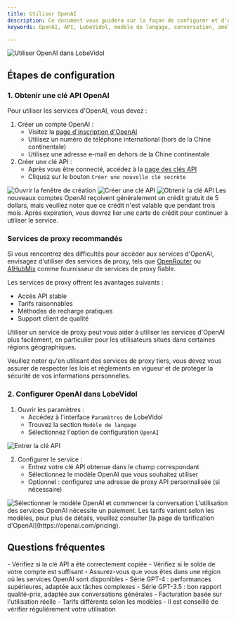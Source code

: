```yaml
---
title: Utiliser OpenAI
description: Ce document vous guidera sur la façon de configurer et d'utiliser le service de modèles AI d'[OpenAI](https://openai.com/) dans LobeVidol. OpenAI propose les modèles de langage les plus avancés, y compris les séries GPT-4 et GPT-3.5.
keywords: OpenAI, API, LobeVidol, modèle de langage, conversation, amélioration

---
```


<Frame>
  <img 
    src="https://oss.vidol.chat/docs/2024/11/14ac82e21ddf26a1c172cdb0027d998c.png"
    alt="Utiliser OpenAI dans LobeVidol"
  />
</Frame>

## Étapes de configuration

### 1. Obtenir une clé API OpenAI

Pour utiliser les services d'OpenAI, vous devez :

1. Créer un compte OpenAI :
   - Visitez la [page d'inscription d'OpenAI](https://platform.openai.com/signup)
   - Utilisez un numéro de téléphone international (hors de la Chine continentale)
   - Utilisez une adresse e-mail en dehors de la Chine continentale
2. Créer une clé API :
   - Après vous être connecté, accédez à la [page des clés API](https://platform.openai.com/api-keys)
   - Cliquez sur le bouton `Créer une nouvelle clé secrète`

<Frame>
  <img 
    src="https://oss.vidol.chat/assets/24db23b1e193f3105f42e1c851900597.webp"
    alt="Ouvrir la fenêtre de création"
  />
</Frame>

<Frame>
  <img 
    src="https://oss.vidol.chat/assets/876b70d34bd00241ba0bd5fe9ff76a06.webp"
    alt="Créer une clé API"
  />
</Frame>

<Frame>
  <img 
    src="https://oss.vidol.chat/assets/1f38a1ff0ce00e95f72fbaddac754bbd.webp"
    alt="Obtenir la clé API"
  />
</Frame>

<Warning>
  Les nouveaux comptes OpenAI reçoivent généralement un crédit gratuit de 5 dollars, mais veuillez noter que ce crédit n'est valable que pendant trois mois. Après expiration, vous devrez lier une carte de crédit pour continuer à utiliser le service.
</Warning>

### Services de proxy recommandés

Si vous rencontrez des difficultés pour accéder aux services d'OpenAI, envisagez d'utiliser des services de proxy, tels que [OpenRouter](https://openrouter.ai/) ou [AIHubMix](https://aihubmix.com?aff=NBh9) comme fournisseur de services de proxy fiable.

Les services de proxy offrent les avantages suivants :

- Accès API stable
- Tarifs raisonnables
- Méthodes de recharge pratiques
- Support client de qualité

Utiliser un service de proxy peut vous aider à utiliser les services d'OpenAI plus facilement, en particulier pour les utilisateurs situés dans certaines régions géographiques.

<Warning>
  Veuillez noter qu'en utilisant des services de proxy tiers, vous devez vous assurer de respecter les lois et règlements en vigueur et de protéger la sécurité de vos informations personnelles.
</Warning>

### 2. Configurer OpenAI dans LobeVidol

1. Ouvrir les paramètres :
   - Accédez à l'interface `Paramètres` de LobeVidol
   - Trouvez la section `Modèle de langage`
   - Sélectionnez l'option de configuration `OpenAI`

<Frame>
  <img 
    src="https://oss.vidol.chat/docs/2024/11/65be98b535abfdf1de172f90f1f4d087.png"
    alt="Entrer la clé API"
  />
</Frame>

2. Configurer le service :
   - Entrez votre clé API obtenue dans le champ correspondant
   - Sélectionnez le modèle OpenAI que vous souhaitez utiliser
   - Optionnel : configurez une adresse de proxy API personnalisée (si nécessaire)

<Frame>
  <img 
    src="https://oss.vidol.chat/docs/2024/11/337b8df7091c4a261979de943d1474cf.png"
    alt="Sélectionner le modèle OpenAI et commencer la conversation"
  />
</Frame>

<Warning>
  L'utilisation des services OpenAI nécessite un paiement. Les tarifs varient selon les modèles, pour plus de détails, veuillez consulter [la page de tarification d'OpenAI](https://openai.com/pricing).
</Warning>

## Questions fréquentes

<Accordion title="La clé API ne fonctionne pas ?">
  - Vérifiez si la clé API a été correctement copiée
  - Vérifiez si le solde de votre compte est suffisant
  - Assurez-vous que vous êtes dans une région où les services OpenAI sont disponibles
</Accordion>

<Accordion title="Comment choisir le modèle approprié ?">
  - Série GPT-4 : performances supérieures, adaptée aux tâches complexes
  - Série GPT-3.5 : bon rapport qualité-prix, adaptée aux conversations générales
</Accordion>

<Accordion title="Questions de facturation">
  - Facturation basée sur l'utilisation réelle
  - Tarifs différents selon les modèles
  - Il est conseillé de vérifier régulièrement votre utilisation
</Accordion>

